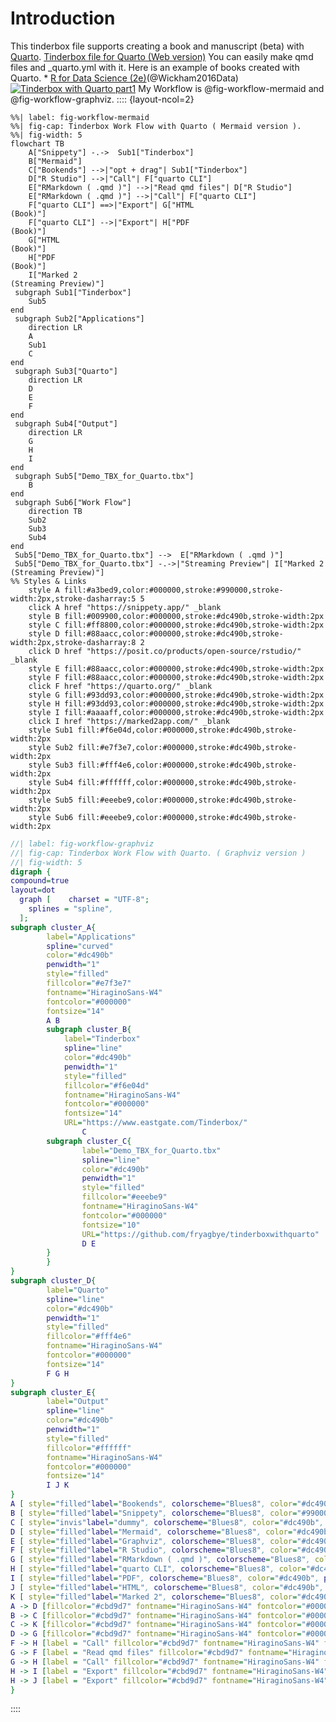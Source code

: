 

# Introduction { .unnumbered }

This tinderbox file supports creating a book and manuscript (beta) with [Quarto](https://quarto.org/).
[Tinderbox file for Quarto (Web version)](https://fryagbye.quarto.pub/tinderbox-file-for-quarto/)
You can easily make qmd files and _quarto.yml with it. 
Here is an example of books created with Quarto.
* [R for Data Science (2e)](https://r4ds.hadley.nz/)(@Wickham2016Data)
<br>
[![Tinderbox with Quarto part1](screenshots/youtube_opening.png)](https://youtu.be/4BEroHg-F8Y)
My Workflow is @fig-workflow-mermaid and @fig-workflow-graphviz.
:::: {layout-ncol=2}
```mermaid
%%| label: fig-workflow-mermaid
%%| fig-cap: Tinderbox Work Flow with Quarto ( Mermaid version ).
%%| fig-width: 5
flowchart TB
    A["Snippety"] -.->  Sub1["Tinderbox"]
    B["Mermaid"]
    C["Bookends"] -->|"opt + drag"| Sub1["Tinderbox"]
    D["R Studio"] -->|"Call"| F["quarto CLI"]
    E["RMarkdown ( .qmd )"] -->|"Read qmd files"| D["R Studio"]
    E["RMarkdown ( .qmd )"] -->|"Call"| F["quarto CLI"]
    F["quarto CLI"] ==>|"Export"| G["HTML
(Book)"]
    F["quarto CLI"] -->|"Export"| H["PDF
(Book)"]
    G["HTML
(Book)"]
    H["PDF
(Book)"]
    I["Marked 2
(Streaming Preview)"]
 subgraph Sub1["Tinderbox"]
    Sub5
end 
 subgraph Sub2["Applications"]
    direction LR
    A
    Sub1
    C
end 
 subgraph Sub3["Quarto"]
    direction LR
    D
    E
    F
end 
 subgraph Sub4["Output"]
    direction LR
    G
    H
    I
end 
 subgraph Sub5["Demo_TBX_for_Quarto.tbx"]
    B
end 
 subgraph Sub6["Work Flow"]
    direction TB
    Sub2
    Sub3
    Sub4
end 
 Sub5["Demo_TBX_for_Quarto.tbx"] -->  E["RMarkdown ( .qmd )"]
 Sub5["Demo_TBX_for_Quarto.tbx"] -.->|"Streaming Preview"| I["Marked 2
(Streaming Preview)"]
%% Styles & Links
    style A fill:#a3bed9,color:#000000,stroke:#990000,stroke-width:2px,stroke-dasharray:5 5 
    click A href "https://snippety.app/" _blank
    style B fill:#009900,color:#000000,stroke:#dc490b,stroke-width:2px
    style C fill:#ff8800,color:#000000,stroke:#dc490b,stroke-width:2px
    style D fill:#88aacc,color:#000000,stroke:#dc490b,stroke-width:2px,stroke-dasharray:8 2 
    click D href "https://posit.co/products/open-source/rstudio/" _blank
    style E fill:#88aacc,color:#000000,stroke:#dc490b,stroke-width:2px
    style F fill:#88aacc,color:#000000,stroke:#dc490b,stroke-width:2px
    click F href "https://quarto.org/" _blank
    style G fill:#93dd93,color:#000000,stroke:#dc490b,stroke-width:2px
    style H fill:#93dd93,color:#000000,stroke:#dc490b,stroke-width:2px
    style I fill:#aaaaff,color:#000000,stroke:#dc490b,stroke-width:2px
    click I href "https://marked2app.com/" _blank
    style Sub1 fill:#f6e04d,color:#000000,stroke:#dc490b,stroke-width:2px
    style Sub2 fill:#e7f3e7,color:#000000,stroke:#dc490b,stroke-width:2px
    style Sub3 fill:#fff4e6,color:#000000,stroke:#dc490b,stroke-width:2px
    style Sub4 fill:#ffffff,color:#000000,stroke:#dc490b,stroke-width:2px
    style Sub5 fill:#eeebe9,color:#000000,stroke:#dc490b,stroke-width:2px
    style Sub6 fill:#eeebe9,color:#000000,stroke:#dc490b,stroke-width:2px
```
```dot
//| label: fig-workflow-graphviz
//| fig-cap: Tinderbox Work Flow with Quarto. ( Graphviz version )
//| fig-width: 5
digraph {
compound=true
layout=dot
  graph [    charset = "UTF-8";
    splines = "spline",
  ];
subgraph cluster_A{
        label="Applications"
        spline="curved"
        color="#dc490b"
        penwidth="1"
        style="filled"
        fillcolor="#e7f3e7"
        fontname="HiraginoSans-W4"
        fontcolor="#000000"
        fontsize="14"
        A B 
        subgraph cluster_B{
            label="Tinderbox"
            spline="line"
            color="#dc490b"
            penwidth="1"
            style="filled"
            fillcolor="#f6e04d"
            fontname="HiraginoSans-W4"
            fontcolor="#000000"
            fontsize="14"
            URL="https://www.eastgate.com/Tinderbox/"
                C 
        subgraph cluster_C{
                label="Demo_TBX_for_Quarto.tbx"
                spline="line"
                color="#dc490b"
                penwidth="1"
                style="filled"
                fillcolor="#eeebe9"
                fontname="HiraginoSans-W4"
                fontcolor="#000000"
                fontsize="10"
                URL="https://github.com/fryagbye/tinderboxwithquarto"
                D E 
        }
        }
}
subgraph cluster_D{
        label="Quarto"
        spline="line"
        color="#dc490b"
        penwidth="1"
        style="filled"
        fillcolor="#fff4e6"
        fontname="HiraginoSans-W4"
        fontcolor="#000000"
        fontsize="14"
        F G H 
}
subgraph cluster_E{
        label="Output"
        spline="line"
        color="#dc490b"
        penwidth="1"
        style="filled"
        fillcolor="#ffffff"
        fontname="HiraginoSans-W4"
        fontcolor="#000000"
        fontsize="14"
        I J K 
}
A [ style="filled"label="Bookends", colorscheme="Blues8", color="#dc490b", penwidth="1", fillcolor="#ff8800", fontname="HiraginoSans-W4", fontcolor="#000000", fontsize="12", URL="https://www.sonnysoftware.com/bookends-for-mac"]
B [ style="filled"label="Snippety", colorscheme="Blues8", color="#990000", penwidth="1", fillcolor="#a3bed9", fontname="HiraginoSans-W4", fontcolor="#000000", fontsize="12", URL="https://snippety.app/"]
C [ style="invis"label="dummy", colorscheme="Blues8", color="#dc490b", penwidth="1", fillcolor="#ffffff", fontname="HiraginoSans-W4", fontcolor="#000000", fontsize="12"]
D [ style="filled"label="Mermaid", colorscheme="Blues8", color="#dc490b", penwidth="1", fillcolor="#ffffff", fontname="HiraginoSans-W4", fontcolor="#000000", fontsize="12", URL="https://mermaid.js.org/"]
E [ style="filled"label="Graphviz", colorscheme="Blues8", color="#dc490b", penwidth="1", fillcolor="#bcffff", fontname="HiraginoSans-W4", fontcolor="#000000", fontsize="12"]
F [ style="filled"label="R Studio", colorscheme="Blues8", color="#dc490b", penwidth="1", fillcolor="#88aacc", fontname="HiraginoSans-W4", fontcolor="#000000", fontsize="12", URL="https://posit.co/products/open-source/rstudio/"]
G [ style="filled"label="RMarkdown ( .qmd )", colorscheme="Blues8", color="#dc490b", penwidth="1", fillcolor="#88aacc", fontname="HiraginoSans-W4", fontcolor="#000000", fontsize="12"]
H [ style="filled"label="quarto CLI", colorscheme="Blues8", color="#dc490b", penwidth="1", fillcolor="#88aacc", fontname="HiraginoSans-W4", fontcolor="#000000", fontsize="12", URL="https://quarto.org/"]
I [ style="filled"label="PDF", colorscheme="Blues8", color="#dc490b", penwidth="1", fillcolor="#93dd93", fontname="HiraginoSans-W4", fontcolor="#000000", fontsize="12"]
J [ style="filled"label="HTML", colorscheme="Blues8", color="#dc490b", penwidth="1", fillcolor="#93dd93", fontname="HiraginoSans-W4", fontcolor="#000000", fontsize="12"]
K [ style="filled"label="Marked 2", colorscheme="Blues8", color="#dc490b", penwidth="1", fillcolor="#aaaaff", fontname="HiraginoSans-W4", fontcolor="#000000", fontsize="12", URL="https://marked2app.com/"]
A -> D [fillcolor="#cbd9d7" fontname="HiraginoSans-W4" fontcolor="#000000" fontsize="10" labelfloat="false" lhead = "cluster_C" ltail = "cluster_A" ]
B -> C [fillcolor="#cbd9d7" fontname="HiraginoSans-W4" fontcolor="#000000" fontsize="10" labelfloat="false" lhead = "cluster_B" ]
C -> K [fillcolor="#cbd9d7" fontname="HiraginoSans-W4" fontcolor="#000000" fontsize="10" labelfloat="false" ltail = "cluster_B" ]
D -> G [fillcolor="#cbd9d7" fontname="HiraginoSans-W4" fontcolor="#000000" fontsize="10" labelfloat="false" lhead = "cluster_D" ltail = "cluster_C" ]
F -> H [label = "Call" fillcolor="#cbd9d7" fontname="HiraginoSans-W4" fontcolor="#000000" fontsize="10" labelfloat="false" ]
G -> F [label = "Read qmd files" fillcolor="#cbd9d7" fontname="HiraginoSans-W4" fontcolor="#000000" fontsize="10" labelfloat="false" ]
G -> H [label = "Call" fillcolor="#cbd9d7" fontname="HiraginoSans-W4" fontcolor="#000000" fontsize="10" labelfloat="false" ]
H -> I [label = "Export" fillcolor="#cbd9d7" fontname="HiraginoSans-W4" fontcolor="#000000" fontsize="10" labelfloat="false" ]
H -> J [label = "Export" fillcolor="#cbd9d7" fontname="HiraginoSans-W4" fontcolor="#000000" fontsize="10" labelfloat="false" ]
}
```
::::



